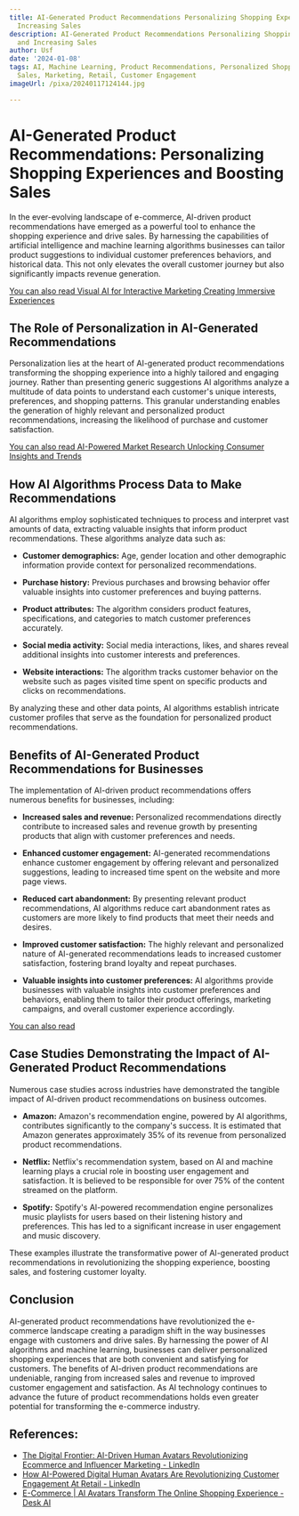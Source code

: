 ```yaml
---
title: AI-Generated Product Recommendations Personalizing Shopping Experiences and
  Increasing Sales
description: AI-Generated Product Recommendations Personalizing Shopping Experiences
  and Increasing Sales
author: Usf
date: '2024-01-08'
tags: AI, Machine Learning, Product Recommendations, Personalized Shopping, E-commerce,
  Sales, Marketing, Retail, Customer Engagement
imageUrl: /pixa/20240117124144.jpg

---
```

# AI-Generated Product Recommendations: Personalizing  Shopping Experiences and Boosting Sales

In the ever-evolving  landscape of e-commerce, AI-driven product recommendations have emerged  as a powerful tool to enhance  the shopping experience and drive sales. By harnessing the capabilities  of artificial intelligence and machine  learning algorithms businesses can tailor product suggestions to individual customer preferences behaviors, and historical data. This not only elevates the overall customer journey but also significantly impacts revenue generation.

[You can also read Visual  AI for Interactive  Marketing Creating  Immersive Experiences](Visual%20AI%20for%20Interactive%20Marketing%20Creating%20Immersive%20Experiences)


## The Role of Personalization in AI-Generated  Recommendations

Personalization  lies at the heart of AI-generated product recommendations transforming the shopping experience into a highly tailored  and engaging journey. Rather than  presenting generic suggestions AI algorithms analyze a multitude of data points to understand each customer's unique interests, preferences, and shopping patterns. This granular understanding  enables the generation of highly relevant and personalized product  recommendations, increasing the likelihood  of purchase and customer satisfaction.

[You can also read AI-Powered Market Research  Unlocking Consumer Insights and Trends](AI-Powered%20Market%20Research%20Unlocking%20Consumer%20Insights%20and%20Trends)


## How  AI Algorithms Process Data to Make Recommendations

AI algorithms employ sophisticated techniques to process and interpret vast amounts of data, extracting  valuable insights that inform product recommendations. These algorithms analyze data such as:

* **Customer demographics:** Age, gender location and other demographic  information provide context for personalized recommendations.

*  **Purchase history:** Previous  purchases and browsing behavior offer valuable insights into customer preferences and buying patterns.

* **Product attributes:** The algorithm considers product features, specifications, and categories to match customer preferences accurately.

* **Social media activity:** Social media interactions, likes, and shares reveal additional insights into customer interests and preferences.

* **Website interactions:** The algorithm tracks customer  behavior on the website such as pages visited time  spent on specific products and clicks on recommendations.

By analyzing these  and other data points, AI algorithms establish intricate customer profiles that serve as the foundation for personalized product recommendations.

## Benefits of AI-Generated Product Recommendations for  Businesses

The  implementation of AI-driven product recommendations offers numerous benefits  for businesses, including:

* **Increased sales and revenue:** Personalized recommendations directly contribute to increased  sales and revenue growth by  presenting products that align with customer preferences and needs.

* **Enhanced customer engagement:** AI-generated recommendations enhance customer engagement by offering relevant and  personalized suggestions, leading to increased time spent on the website and more page views.

* **Reduced cart abandonment:**  By presenting relevant product recommendations, AI algorithms reduce cart abandonment rates as customers are more likely to  find products that meet their  needs and desires.

*  **Improved customer satisfaction:** The highly  relevant and personalized nature of AI-generated recommendations leads to increased customer satisfaction, fostering brand loyalty and repeat purchases.

* **Valuable insights  into customer preferences:** AI algorithms provide businesses with valuable insights into customer preferences  and  behaviors, enabling them to  tailor their product offerings, marketing campaigns, and  overall customer experience accordingly.

[You can also read ]()


## Case Studies Demonstrating the Impact of AI-Generated Product Recommendations

Numerous case studies across  industries have demonstrated the tangible impact of AI-driven product recommendations on business outcomes.

* **Amazon:** Amazon's recommendation engine, powered by AI algorithms, contributes significantly to the company's  success. It  is estimated that Amazon generates approximately 35% of its  revenue from personalized product recommendations.

* **Netflix:** Netflix's recommendation system, based  on AI and machine learning plays a crucial role in boosting user engagement  and satisfaction. It is believed to be  responsible  for over 75%  of the content streamed on the platform.

* **Spotify:** Spotify's AI-powered recommendation engine personalizes music playlists for users  based  on their listening history and preferences. This  has led to a significant increase in user engagement and music discovery.

These examples illustrate  the transformative power of AI-generated product recommendations  in revolutionizing  the shopping experience, boosting sales, and fostering customer loyalty.

## Conclusion

AI-generated product  recommendations have revolutionized the e-commerce landscape creating  a paradigm  shift in the  way businesses engage with customers and drive sales. By harnessing the power of AI  algorithms  and machine learning, businesses can deliver  personalized shopping experiences that  are both convenient and satisfying for customers. The benefits of AI-driven product recommendations are  undeniable, ranging from increased sales and revenue  to improved customer engagement and satisfaction. As AI  technology continues to advance the future of product recommendations holds even  greater potential for transforming the e-commerce industry.

## References:
- [The Digital Frontier: AI-Driven Human Avatars Revolutionizing Ecommerce and Influencer Marketing - LinkedIn](https://www.linkedin.com/pulse/digital-frontier-ai-driven-human-avatars-ecommerce-whitaker)
- [How AI-Powered Digital Human Avatars Are Revolutionizing Customer Engagement At Retail - LinkedIn](https://www.linkedin.com/pulse/how-ai-powered-digital-human-avatars-revolutionizing?trk=organization_guest_main-feed-card_feed-article-content)
- [E-Commerce | AI Avatars Transform The Online Shopping Experience - Desk AI](https://www.desks.ai/retail/)
